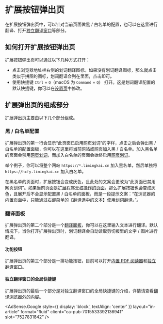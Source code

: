 
# 扩展按钮弹出页

在扩展按钮弹出页中，可以针对当前页面做黑 / 白名单的配置，也可以在这里进行翻译、打开[独立翻译窗口](standalone.md)等部分。

## 如何打开扩展按钮弹出页

扩展按钮弹出页可以通过以下几种方式打开：

- 点击浏览器地址栏右侧的划词翻译图标。如果没有划词翻译图标，那么就点击类似于拼图的图标，划词翻译会列在里面，点击即可。
- 使用快捷键 `Ctrl` + `Q`（macOS 为 `Command` + `Q`） 打开。这是划词翻译配置的默认快捷键，你可以在[设置页](options.mdx)中修改。

## 扩展弹出页的组成部分

扩展弹出页主要由以下几个部分组成。

### 黑 / 白名单配置

扩展弹出页的第一行会显示“此页面已启用网页划词”的字样，点击之后会弹出黑 / 白名单的配置面板，你可以在这里将当前网站或网页加入黑 / 白名单。加入黑名单的页面会禁用[网页划词](cross.mdx)，而加入白名单的页面会始终启用[网页划词](cross.mdx)。

举个例子，你可以将整个网站 `https://*.limingkai.cn` 加入黑名单，然后单独将 `https://hcfy.limingkai.cn` 加入白名单。

在黑名单的页面时，扩展按钮会变成灰色，且此处的文案会更改为“此页面已禁用网页划词”。如果当前页面是[扩展程序无权操作的页面](../faq.mdx#why-can-not-use-in-store)，那么扩展按钮也会变成灰色，且展开后不会显示配置黑 / 白名单的面板，而是一段提示文案：“在浏览器的内置页面中，只能通过右键菜单的【翻译选中的文本】使用划词翻译。”。

### 翻译面板

扩展弹出页的第二个部分是一个[翻译面板](panel.mdx)，你可以在这里输入文本进行翻译。默认情况下，当你打开扩展弹出页时，划词翻译会自动读取剪切板里的文字 / 图片进行翻译。

#### 功能按钮

扩展弹出页的第三个部分是一排功能按钮，目前可以打开[内置 PDF 阅读器](pdf.mdx)和[独立翻译窗口](standalone.md)。

#### 独立翻译窗口的全局快捷键

扩展弹出页的最后一个部分是对独立翻译窗口的全局快捷键的介绍，详情请查看[翻译浏览器外的内容](extra.mdx)。

<AdSense.Google
  style={{ display: 'block', textAlign: 'center' }}
  layout="in-article"
  format="fluid"
  client="ca-pub-7015533392136941"
  slot="7527831842"
/>
